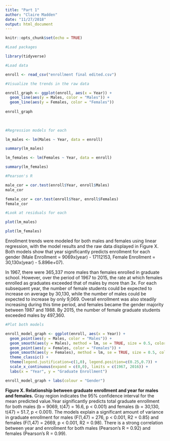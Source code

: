```yaml
---
title: "Part 1"
author: "Claire Madden"
date: "11/27/2018"
output: html_document
---
```


```r
knitr::opts_chunk$set(echo = TRUE)
```

```r
#Load packages

library(tidyverse)

#Load data

enroll <- read_csv("enrollment final edited.csv")

```

```r
#Visualize the trends in the raw data

enroll_graph <- ggplot(enroll, aes(x = Year)) +
  geom_line(aes(y = Males, color = "Males")) +
  geom_line(aes(y = Females, color = "Females"))
  
enroll_graph  
  
  
```

```r
#Regression models for each

lm_males <- lm(Males ~ Year, data = enroll)

summary(lm_males)

lm_females <- lm(Females ~ Year, data = enroll)

summary(lm_females)

```

```r
#Pearson's R

male_cor = cor.test(enroll$Year, enroll$Males)
male_cor

female_cor = cor.test(enroll$Year, enroll$Females)
female_cor

```


```r
#Look at residuals for each

plot(lm_males)

plot(lm_females)

```

Enrollment trends were modeled for both males and females using linear regression, with the model results and the raw data displayed in Figure X. Both models show that year significantly predicts enrollment for each gender (Male Enrollment = 9069x(year) - 17112153, Female Enrollment = 30,130x(year) - 5.896e+07).

In 1967, there were 365,337 more males than females enrolled in graduate school. However, over the period of 1967 to 2015, the rate at which females enrolled as graduates exceeded that of males by more than 3x. For each subsequent year, the number of female students could be expected to increase on average by 30,130, while the number of males could be expected to increase by only 9,069. Overall enrollment was also steadily increasing during this time period, and females became the gender majority between 1987 and 1988. By 2015, the number of female graduate students exceeded males by 497,360.


```r
#Plot both models

enroll_model_graph <- ggplot(enroll, aes(x = Year)) +
  geom_point(aes(y = Males, color = "Males")) +
  geom_smooth(aes(y = Males), method = lm, se = TRUE, size = 0.5, color = "gray20") +
  geom_point(aes(y = Females, color = "Females")) +
  geom_smooth(aes(y = Females), method = lm, se = TRUE, size = 0.5, color = "gray20") +
  theme_classic() +
  theme(legend.justification=c(1,0), legend.position=c(0.25,0.7)) +
  scale_x_continuous(expand = c(0,0), limits = c(1967, 2016)) +
  labs(x = "Year", y = "Graduate Enrollment")

enroll_model_graph + labs(colour = "Gender")


```

**Figure X. Relationship between graduate enrollment and year for males and females.** Gray region indicates the 95% confidence interval for the mean predicted value.Year significantly predicts total graduate enrollment for both males (b = 9069, t(47) = 16.6, p < 0.001) and females (b = 30,130, t(47) = 51.7, p < 0.001). The models explain a significant amount of variance in graduate enrollment for males (F(1,47) = 276, p < 0.001, R2 = 0.85) and females (F(1,47) = 2669, p < 0.001, R2 = 0.98). There is a strong correlation between year and enrollment for both males (Pearson's R = 0.92) and females (Pearson's R = 0.99). 

